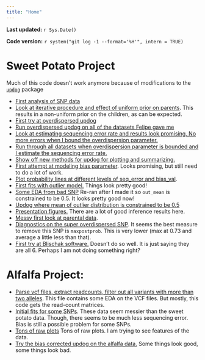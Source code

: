```yaml
---
title: "Home"
---
```


**Last updated:** `r Sys.Date()`

**Code version:** `r system("git log -1 --format='%H'", intern = TRUE)`


# Sweet Potato Project

Much of this code doesn't work anymore because of modifications to the [`updog`](https://github.com/dcgerard/updog) package

* [First analysis of SNP data](snp_analysis.html)
* [Look at iterative procedure and effect of uniform prior on parents](iter_procedure.html). This results in a non-uniform prior on the children, as can be expected.
* [First try at overdispersed updog](updot_overdispersion.html)
* [Run overdispersed updog on all of the datasets Felipe gave me](more_updog_over.html)
* [Look at estimating sequencing error rate and results look promising. No more errors when I bound the overdispersion parameter.](updog_overdispersion_seq_est.html)
* [Run through all datasets when overdispersion parameter is bounded and I estimate the sequencing error rate.](more_updog_over_seq_est.html)
* [Show off new methods for updog for plotting and summarizing.](showoff_plots.html)
* [First attempt at modeling bias parameter](vanilla_updog.html). Looks promising, but still need to do a lot of work.
* [Plot probability lines at different levels of seq_error and bias_val](prob_lines.html).
* [First fits with outlier model.](vanilla_updog_outlier.html) Things look pretty good!
* [Some EDA from bad SNP](diagnostic_plot.html) Re-ran after I made it so `out_mean` is constrained to be 0.5. It looks pretty good now!
* [Updog where mean of outlier distribution is constrained to be 0.5](vanilla_updog_out_mean_06.html)
* [Presentation figures.](presentation_figures.html) There are a lot of good inference results here.
* [Messy first look at parental data](check_parental_precisions.html).
* [Diagnostics on the super overdispersed SNP](parent_info.html). It seems the best measure to remove this SNP is `maxpostprob`. This is very lower (max at 0.73 and average a little less than that).
* [First try at Blischak software.](blischak_compare.html) Doesn't do so well. It is just saying they are all 6. Perhaps I am not doing something right?

# Alfalfa Project:

* [Parse vcf files, extract readcounts, filter out all variants with more than two alleles](parse_vcf.html). This file contains some EDA on the VCF files. But mostly, this code gets the read-count matrices.
* [Initial fits for some SNPs](initial_updog_fits.html). These data seem messier than the sweet potato data. Though, there seems to be much less sequencing error. Bias is still a possible problem for some SNPs.
* [Tons of raw plots](tons_of_plots.html) Tons of raw plots. I am trying to see features of the data.
* [Try the bias corrected updog on the alfalfa data.](initial_updog_fits_with_bias.html) Some things look good, some things look bad.

